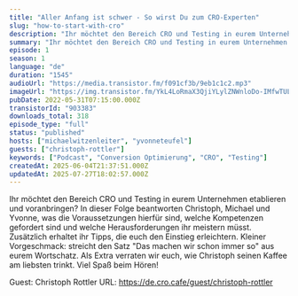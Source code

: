 ```yaml
---
title: "Aller Anfang ist schwer - So wirst Du zum CRO-Experten"
slug: "how-to-start-with-cro"
description: "Ihr möchtet den Bereich CRO und Testing in eurem Unternehmen etablieren und voranbringen?\nIn dieser Folge beantworten Christoph, Michael und Yvonne, was die Voraussetzungen hierfür sind, welche Kompetenzen gefordert sind und welche Herausforderungen ihr meistern müsst.\nZusätzlich erhaltet ihr Tipps, die euch den Einstieg erleichtern. Kleiner Vorgeschmack: streicht den Satz \"Das machen wir schon immer so\" aus eurem Wortschatz. Als Extra verraten wir euch, wie Christoph seinen Kaffee am liebsten trinkt.\nViel Spaß beim Hören!\n\nGuest: Christoph Rottler\nURL: https://de.cro.cafe/guest/christoph-rottler"
summary: "Ihr möchtet den Bereich CRO und Testing in eurem Unternehmen etablieren und voranbringen? \r\nIn dieser Folge beantworten Christoph, Michael und Yvonne, was die Voraussetzungen hierfür sind, welche Kompetenzen gefordert sind und welche Herausforderungen ihr meistern müsst. \r\nZusätzlich erhaltet ihr Tipps, die euch den Einstieg erleichtern. Kleiner Vorgeschmack: streicht den Satz \"Das machen wir schon immer so\" aus eurem Wortschatz. Als Extra verraten wir euch, wie Christoph seinen Kaffee am liebsten trinkt. \r\nViel Spaß beim Hören!"
episode: 1
season: 1
language: "de"
duration: "1545"
audioUrl: "https://media.transistor.fm/f091cf3b/9eb1c1c2.mp3"
imageUrl: "https://img.transistor.fm/YkL4LoRmaX3QjiYLylZNWnloDo-IMfwTUL1Lxr_YiOY/rs:fill:0:0:1/w:3000/h:3000/q:60/aHR0cHM6Ly9pbWct/dXBsb2FkLXByb2R1/Y3Rpb24udHJhbnNp/c3Rvci5mbS9kM2Zi/Nzk5OTNmN2U2YTYw/MzI0NDc3YWJjNWI3/ZDY2NC5wbmc.webp"
pubDate: 2022-05-31T07:15:00.000Z
transistorId: "903383"
downloads_total: 318
episode_type: "full"
status: "published"
hosts: ["michaelwitzenleiter", "yvonneteufel"]
guests: ["christoph-rottler"]
keywords: ["Podcast", "Conversion Optimierung", "CRO", "Testing"]
createdAt: 2025-06-04T21:37:51.000Z
updatedAt: 2025-07-27T18:02:57.000Z
---
```


Ihr möchtet den Bereich CRO und Testing in eurem Unternehmen etablieren und voranbringen?
In dieser Folge beantworten Christoph, Michael und Yvonne, was die Voraussetzungen hierfür sind, welche Kompetenzen gefordert sind und welche Herausforderungen ihr meistern müsst.
Zusätzlich erhaltet ihr Tipps, die euch den Einstieg erleichtern. Kleiner Vorgeschmack: streicht den Satz "Das machen wir schon immer so" aus eurem Wortschatz. Als Extra verraten wir euch, wie Christoph seinen Kaffee am liebsten trinkt.
Viel Spaß beim Hören!

Guest: Christoph Rottler
URL: https://de.cro.cafe/guest/christoph-rottler
